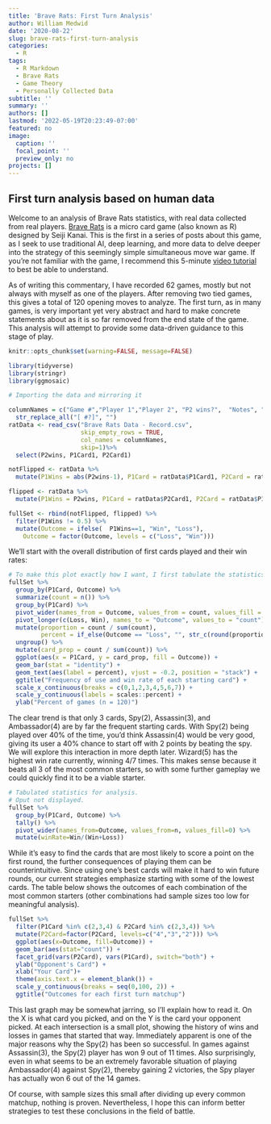 ```yaml
---
title: 'Brave Rats: First Turn Analysis'
author: William Medwid
date: '2020-08-22'
slug: brave-rats-first-turn-analysis
categories:
  - R
tags:
  - R Markdown
  - Brave Rats
  - Game Theory
  - Personally Collected Data
subtitle: ''
summary: ''
authors: []
lastmod: '2022-05-19T20:23:49-07:00'
featured: no
image:
  caption: ''
  focal_point: ''
  preview_only: no
projects: []
---
```


## First turn analysis based on human data

Welcome to an analysis of Brave Rats statistics, with real data collected from real players. [Brave Rats](https://boardgamegeek.com/boardgame/112373/braverats) is a micro card game (also known as R) designed by Seiji Kanai. This is the first in a series of posts about this game, as I seek to use traditional AI, deep learning, and more data to delve deeper into the strategy of this seemingly simple simultaneous move war game. If you're not familiar with the game, I recommend this 5-minute [video tutorial](https://www.youtube.com/watch?v=YDywt8eAGiU) to best be able to understand.

As of writing this commentary, I have recorded 62 games, mostly but not always with myself as one of the players. After removing two tied games, this gives a total of 120 opening moves to analyze. The first turn, as in many games, is very important yet very abstract and hard to make concrete statements about as it is so far removed from the end state of the game. This analysis will attempt to provide some data-driven guidance to this stage of play.

```r
knitr::opts_chunk$set(warning=FALSE, message=FALSE)
```

```r
library(tidyverse)
library(stringr)
library(ggmosaic)
```

```r
# Importing the data and mirroring it

columnNames = c("Game #","Player 1","Player 2", "P2 wins?",  "Notes", "P1 Card 1","P2 Card 1","P1 Card 2","P2 Card 2","P1 Card 3","P2 Card 3","P1 Card 4","P2 Card 4","P1 Card 5","P2 Card 5","P1 Card 6","P2 Card 6","P1 Card 7","P2 Card 7","P1 Card 8","P2 Card 8") %>% 
  str_replace_all("[ #?]", "")
ratData <- read_csv("Brave Rats Data - Record.csv", 
                    skip_empty_rows = TRUE, 
                    col_names = columnNames, 
                    skip=1)%>% 
  select(P2wins, P1Card1, P2Card1)

notFlipped <- ratData %>% 
  mutate(P1Wins = abs(P2wins-1), P1Card = ratData$P1Card1, P2Card = ratData$P2Card1) %>% select(P1Wins, P1Card, P2Card)

flipped <- ratData %>% 
  mutate(P1Wins = P2wins, P1Card = ratData$P2Card1, P2Card = ratData$P1Card1) %>% select(P1Wins, P1Card, P2Card)

fullSet <- rbind(notFlipped, flipped) %>% 
  filter(P1Wins != 0.5) %>% 
  mutate(Outcome = ifelse(  P1Wins==1, "Win", "Loss"),
    Outcome = factor(Outcome, levels = c("Loss", "Win")))
```

We'll start with the overall distribution of first cards played and their win rates:

```r
# To make this plot exactly how I want, I first tabulate the statistics and labels I'll be using for each card, then input them into ggplot.
fullSet %>% 
  group_by(P1Card, Outcome) %>% 
  summarize(count = n()) %>% 
  group_by(P1Card) %>% 
  pivot_wider(names_from = Outcome, values_from = count, values_fill = 0) %>% # Pivot wider then longer to create "0" rows where there were previously no rows.
  pivot_longer(c(Loss, Win), names_to = "Outcome", values_to = "count") %>% 
  mutate(proportion = count / sum(count),
         percent = if_else(Outcome == "Loss", "", str_c(round(proportion, 3)*100, "%"))) %>%
  ungroup() %>% 
  mutate(card_prop = count / sum(count)) %>% 
  ggplot(aes(x = P1Card, y = card_prop, fill = Outcome)) +
  geom_bar(stat = "identity") +
  geom_text(aes(label = percent), vjust = -0.2, position = "stack") +
  ggtitle("Frequency of use and win rate of each starting card") +
  scale_x_continuous(breaks = c(0,1,2,3,4,5,6,7)) +
  scale_y_continuous(labels = scales::percent) +
  ylab("Percent of games (n = 120)")
```

The clear trend is that only 3 cards, Spy(2), Assassin(3), and Ambassador(4) are by far the frequent starting cards. With Spy(2) being played over 40% of the time, you'd think Assassin(4) would be very good, giving its user a 40% chance to start off with 2 points by beating the spy. We will explore this interaction in more depth later. Wizard(5) has the highest win rate currently, winning 4/7 times. This makes sense because it beats all 3 of the most common starters, so with some further gameplay we could quickly find it to be a viable starter.

```r
# Tabulated statistics for analysis.
# Oput not displayed.
fullSet %>% 
  group_by(P1Card, Outcome) %>% 
  tally() %>% 
  pivot_wider(names_from=Outcome, values_from=n, values_fill=0) %>% 
  mutate(winRate=Win/(Win+Loss))
```

While it's easy to find the cards that are most likely to score a point on the first round, the further consequences of playing them can be counterintuitive. Since using one's best cards will make it hard to win future rounds, our current strategies emphasize starting with some of the lowest cards. The table below shows the outcomes of each combination of the most common starters (other combinations had sample sizes too low for meaningful analysis).

```r
fullSet %>% 
  filter(P1Card %in% c(2,3,4) & P2Card %in% c(2,3,4)) %>% 
  mutate(P2Card=factor(P2Card, levels=c("4","3","2"))) %>% 
  ggplot(aes(x=Outcome, fill=Outcome)) +
  geom_bar(aes(stat="count")) +
  facet_grid(vars(P2Card), vars(P1Card), switch="both") +
  ylab("Opponent's Card") +
  xlab("Your Card")+
  theme(axis.text.x = element_blank()) +
  scale_y_continuous(breaks = seq(0,100, 2)) +
  ggtitle("Outcomes for each first turn matchup")
```

This last graph may be somewhat jarring, so I'll explain how to read it. On the X is what card you picked, and on the Y is the card your opponent picked. At each intersection is a small plot, showing the history of wins and losses in games that started that way. Immediately apparent is one of the major reasons why the Spy(2) has been so successful. In games against Assassin(3), the Spy(2) player has won 9 out of 11 times. Also surprisingly, even in what seems to be an extremely favorable situation of playing Ambassador(4) against Spy(2), thereby gaining 2 victories, the Spy player has actually won 6 out of the 14 games. 

Of course, with sample sizes this small after dividing up every common matchup, nothing is proven. Nevertheless, I hope this can inform better strategies to test these conclusions in the field of battle.
